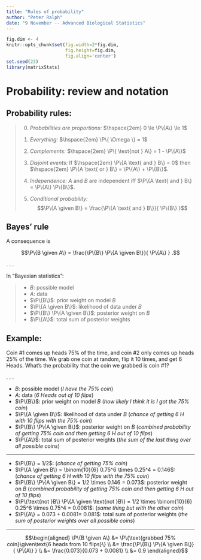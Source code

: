 ```yaml
---
title: "Rules of probability"
author: "Peter Ralph"
date: "9 November -- Advanced Biological Statistics"
---
```


```r
fig.dim <- 4
knitr::opts_chunk$set(fig.width=2*fig.dim,
                      fig.height=fig.dim,
                      fig.align='center')
set.seed(23)
library(matrixStats)
```

# Probability: review and notation

## Probability rules:

> 0. *Probabilities are proportions:* $\hspace{2em} 0 \le \P\{A\} \le 1$
> 
> 1. *Everything:* $\hspace{2em} \P\{ \Omega \} = 1$
> 
> 2. *Complements:* $\hspace{2em} \P\{ \text{not } A\} = 1 - \P\{A\}$
> 
> 3. *Disjoint events:* If $\hspace{2em} \P\{A \text{ and } B\} = 0$ then $\hspace{2em} \P\{A \text{ or } B\} = \P\{A\} + \P\{B\}$.
> 
> 4. *Independence:* $A$ and $B$ are independent iff $\P\{A \text{ and } B\} = \P\{A\} \P\{B\}$.
> 
> 5. *Conditional probability:* 
>     $$\P\{A \given B\} = \frac{\P\{A \text{ and } B\}}{ \P\{B\} }$$

## Bayes' rule

A consequence is

$$\P\{B \given A\} = \frac{\P\{B\} \P\{A \given B\}}{ \P\{A\} } .$$

. . .

In "Bayesian statistics":

> - $B$: possible model
> - $A$: data
> - $\P\{B\}$: prior weight on model $B$
> - $\P\{A \given B\}$: likelihood of data under $B$
> - $\P\{B\} \P\{A \given B\}$: posterior weight on $B$
> - $\P\{A\}$: total sum of posterior weights


## Example:

Coin #1 comes up heads 75% of the time, and coin #2 only comes up heads 25% of the time.
We grab one coin at random, flip it 10 times, and get 6 Heads.
What's the probability that the coin we grabbed is coin #1?

. . .


- $B$: possible model (*I have the 75% coin*)
- $A$: data (*6 Heads out of 10 flips*)
- $\P\{B\}$: prior weight on model $B$  (*how likely I think it is I got the 75% coin*)
- $\P\{A \given B\}$: likelihood of data under $B$ (*chance of getting 6 H with 10 flips with the 75% coin*)
- $\P\{B\} \P\{A \given B\}$: posterior weight on $B$ (*combined probability of getting 75% coin and then getting 6 H out of 10 flips*)
- $\P\{A\}$: total sum of posterior weights (*the sum of the last thing over all possible coins*)

---------

- $\P\{B\} = 1/2$: (*chance of getting 75% coin*)
- $\P\{A \given B\} = \binom{10}{6} 0.75^6 \times 0.25^4 = 0.146$: (*chance of getting 6 H with 10 flips with the 75% coin*)
- $\P\{B\} \P\{A \given B\} = 1/2 \times 0.146 = 0.073$: posterior weight on $B$ (*combined probability of getting 75% coin and then getting 6 H out of 10 flips*)
- $\P\{\text{not }B\} \P\{A \given \text{not }B\} = 1/2 \times \binom{10}{6} 0.25^6 \times 0.75^4 = 0.0081$: (*same thing but with the other coin*)
- $\P\{A\} = 0.073 + 0.0081= 0.081$: total sum of posterior weights (*the sum of posterior weights over all possible coins*)

-------------


$$\begin{aligned}
    \P\{B \given A\} 
        &= \P\{\text{grabbed 75% coin}\given\text{6 heads from 10 flips}\} \\
        &= \frac{\P\{B\} \P\{A \given B\}}{ \P\{A\} } \\
        &= \frac{0.073}{0.073 + 0.0081} \\
        &= 0.9
\end{aligned}$$


